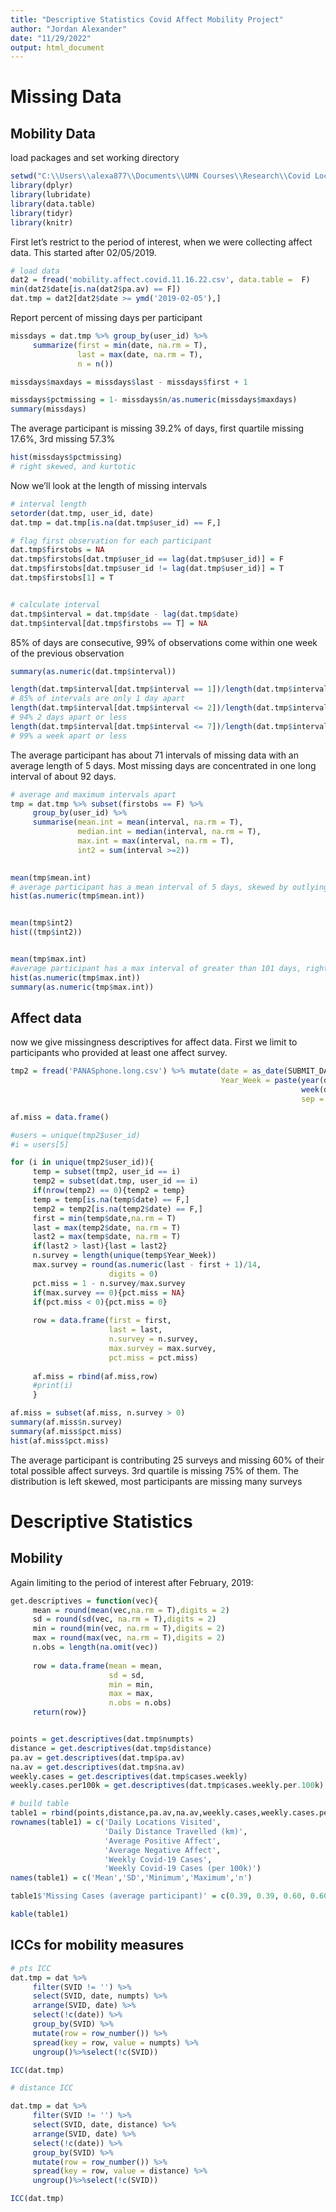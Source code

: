 ---
title: "Descriptive Statistics Covid Affect Mobility Project"
author: "Jordan Alexander"
date: "11/29/2022"
output: html_document
---


# Missing Data

## Mobility Data

load packages and set working directory

```{r}
setwd("C:\\Users\\alexa877\\Documents\\UMN Courses\\Research\\Covid Location project\\RAship 2022\\Datasets")
library(dplyr)
library(lubridate)
library(data.table)
library(tidyr)
library(knitr)
```

First let's restrict to the period of interest, when we were collecting affect data. This started after 02/05/2019.
```{r}
# load data
dat2 = fread('mobility.affect.covid.11.16.22.csv', data.table =  F)
min(dat2$date[is.na(dat2$pa.av) == F])
dat.tmp = dat2[dat2$date >= ymd('2019-02-05'),]

```

Report percent of missing days per participant

```{r}
missdays = dat.tmp %>% group_by(user_id) %>% 
     summarize(first = min(date, na.rm = T),
               last = max(date, na.rm = T),
               n = n())

missdays$maxdays = missdays$last - missdays$first + 1

missdays$pctmissing = 1- missdays$n/as.numeric(missdays$maxdays)
summary(missdays)
```
The average participant is missing 39.2% of days, first quartile missing 17.6%, 3rd missing 57.3%

```{r}
hist(missdays$pctmissing)
# right skewed, and kurtotic
```

Now we'll look at the length of missing intervals

```{r}
# interval length
setorder(dat.tmp, user_id, date)
dat.tmp = dat.tmp[is.na(dat.tmp$user_id) == F,]

# flag first observation for each participant
dat.tmp$firstobs = NA
dat.tmp$firstobs[dat.tmp$user_id == lag(dat.tmp$user_id)] = F
dat.tmp$firstobs[dat.tmp$user_id != lag(dat.tmp$user_id)] = T
dat.tmp$firstobs[1] = T


# calculate interval
dat.tmp$interval = dat.tmp$date - lag(dat.tmp$date)
dat.tmp$interval[dat.tmp$firstobs == T] = NA
```


85% of days are consecutive, 99% of observations come within one week of the previous observation
```{r}
summary(as.numeric(dat.tmp$interval))

length(dat.tmp$interval[dat.tmp$interval == 1])/length(dat.tmp$interval)
# 85% of intervals are only 1 day apart
length(dat.tmp$interval[dat.tmp$interval <= 2])/length(dat.tmp$interval)
# 94% 2 days apart or less
length(dat.tmp$interval[dat.tmp$interval <= 7])/length(dat.tmp$interval)
# 99% a week apart or less
```


The average participant has about 71 intervals of missing data with an average length of 5 days. Most missing days are concentrated in one long interval of about 92 days.
```{r}
# average and maximum intervals apart
tmp = dat.tmp %>% subset(firstobs == F) %>% 
     group_by(user_id) %>% 
     summarise(mean.int = mean(interval, na.rm = T),
               median.int = median(interval, na.rm = T),
               max.int = max(interval, na.rm = T),
               int2 = sum(interval >=2))
               

mean(tmp$mean.int)
# average participant has a mean interval of 5 days, skewed by outlying participants
hist(as.numeric(tmp$mean.int))


mean(tmp$int2)
hist((tmp$int2))


mean(tmp$max.int)
#average participant has a max interval of greater than 101 days, right skewed
hist(as.numeric(tmp$max.int))
summary(as.numeric(tmp$max.int))
```


## Affect data

now we give missingness descriptives for affect data. First we limit to participants who provided at least one affect survey.

```{r}
tmp2 = fread('PANASphone.long.csv') %>% mutate(date = as_date(SUBMIT_DATE),
                                               Year_Week = paste(year(date),
                                                                 week(date),
                                                                 sep = '_'))

af.miss = data.frame()

#users = unique(tmp2$user_id)
#i = users[5]

for (i in unique(tmp2$user_id)){
     temp = subset(tmp2, user_id == i)
     temp2 = subset(dat.tmp, user_id == i)
     if(nrow(temp2) == 0){temp2 = temp}
     temp = temp[is.na(temp$date) == F,]
     temp2 = temp2[is.na(temp2$date) == F,]
     first = min(temp$date,na.rm = T)
     last = max(temp2$date, na.rm = T)
     last2 = max(temp$date, na.rm = T)
     if(last2 > last){last = last2}
     n.survey = length(unique(temp$Year_Week))
     max.survey = round(as.numeric(last - first + 1)/14,
                      digits = 0)
     pct.miss = 1 - n.survey/max.survey
     if(max.survey == 0){pct.miss = NA}
     if(pct.miss < 0){pct.miss = 0}
     
     row = data.frame(first = first,
                      last = last,
                      n.survey = n.survey,
                      max.survey = max.survey,
                      pct.miss = pct.miss)
     
     af.miss = rbind(af.miss,row)
     #print(i)
     }

af.miss = subset(af.miss, n.survey > 0)
summary(af.miss$n.survey)
summary(af.miss$pct.miss)
hist(af.miss$pct.miss)
```

The average participant is contributing 25 surveys and missing 60% of their total possible affect surveys. 3rd quartile is missing 75% of them. The distribution is left skewed, most participants are missing many surveys





# Descriptive Statistics


## Mobility


Again limiting to the period of interest after February, 2019:

```{r}
get.descriptives = function(vec){
     mean = round(mean(vec,na.rm = T),digits = 2)
     sd = round(sd(vec, na.rm = T),digits = 2)
     min = round(min(vec, na.rm = T),digits = 2)
     max = round(max(vec, na.rm = T),digits = 2)
     n.obs = length(na.omit(vec))
     
     row = data.frame(mean = mean,
                      sd = sd,
                      min = min,
                      max = max,
                      n.obs = n.obs)
     return(row)}


points = get.descriptives(dat.tmp$numpts)
distance = get.descriptives(dat.tmp$distance)
pa.av = get.descriptives(dat.tmp$pa.av)
na.av = get.descriptives(dat.tmp$na.av)
weekly.cases = get.descriptives(dat.tmp$cases.weekly)
weekly.cases.per100k = get.descriptives(dat.tmp$cases.weekly.per.100k)

# build table
table1 = rbind(points,distance,pa.av,na.av,weekly.cases,weekly.cases.per100k)
rownames(table1) = c('Daily Locations Visited',
                     'Daily Distance Travelled (km)',
                     'Average Positive Affect',
                     'Average Negative Affect',
                     'Weekly Covid-19 Cases',
                     'Weekly Covid-19 Cases (per 100k)')
names(table1) = c('Mean','SD','Minimum','Maximum','n')

table1$'Missing Cases (average participant)' = c(0.39, 0.39, 0.60, 0.60, 0, 0)
```

```{r}
kable(table1)

```



## ICCs for mobility measures

```{r}
# pts ICC
dat.tmp = dat %>% 
     filter(SVID != '') %>% 
     select(SVID, date, numpts) %>% 
     arrange(SVID, date) %>% 
     select(!c(date)) %>%
     group_by(SVID) %>%
     mutate(row = row_number()) %>%
     spread(key = row, value = numpts) %>%
     ungroup()%>%select(!c(SVID))

ICC(dat.tmp)

# distance ICC

dat.tmp = dat %>% 
     filter(SVID != '') %>% 
     select(SVID, date, distance) %>% 
     arrange(SVID, date) %>% 
     select(!c(date)) %>%
     group_by(SVID) %>%
     mutate(row = row_number()) %>%
     spread(key = row, value = distance) %>%
     ungroup()%>%select(!c(SVID))

ICC(dat.tmp)






```
